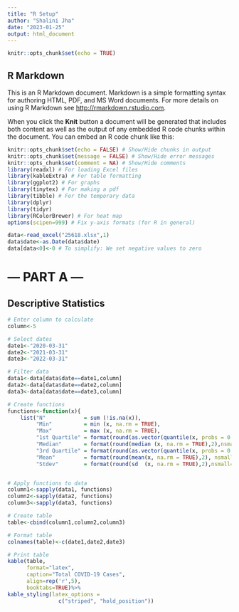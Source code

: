 ```yaml
---
title: "R Setup"
author: "Shalini Jha"
date: "2023-01-25"
output: html_document
---
```


```r
knitr::opts_chunk$set(echo = TRUE)
```

## R Markdown

This is an R Markdown document. Markdown is a simple formatting syntax for authoring HTML, PDF, and MS Word documents. For more details on using R Markdown see <http://rmarkdown.rstudio.com>.

When you click the **Knit** button a document will be generated that includes both content as well as the output of any embedded R code chunks within the document. You can embed an R code chunk like this:


```r
knitr::opts_chunk$set(echo = FALSE) # Show/Hide chunks in output
knitr::opts_chunk$set(message = FALSE) # Show/Hide error messages
knitr::opts_chunk$set(comment = NA) # Show/Hide comments
library(readxl) # For loading Excel files
library(kableExtra) # For table formatting
library(ggplot2) # For graphs
library(tinytex) # For making a pdf
library(tibble) # For the temporary data
library(dplyr)
library(tidyr)
library(RColorBrewer) # For heat map
options(scipen=999) # Fix y-axis formats (for R in general)
```

```r
data<-read_excel("25618.xlsx",1)
data$date<-as.Date(data$date)
data[data<0]<-0 # To simplify: We set negative values to zero
```

# --- PART A ---

## Descriptive Statistics

```r

# Enter column to calculate
column<-5

# Select dates
date1<-"2020-03-31"
date2<-"2021-03-31"
date3<-"2022-03-31"

# Filter data
data1<-data[data$date==date1,column]
data2<-data[data$date==date2,column]
data3<-data[data$date==date3,column]

# Create functions
functions<-function(x){
    list("N"            = sum (!is.na(x)),
         "Min"          = min (x, na.rm = TRUE),
         "Max"          = max (x, na.rm = TRUE),
         "1st Quartile" = format(round(as.vector(quantile(x, probs = 0.25, na.rm = TRUE)),2), nsmall=2),
         "Median"       = format(round(median (x, na.rm = TRUE),2),nsmall=2),         
         "3rd Quartile" = format(round(as.vector(quantile(x, probs = 0.75, na.rm = TRUE)),2), nsmall=2),
         "Mean"         = format(round(mean(x, na.rm = TRUE),2), nsmall=2),
         "Stdev"        = format(round(sd  (x, na.rm = TRUE),2),nsmall=2))}


# Apply functions to data
column1<-sapply(data1, functions)
column2<-sapply(data2, functions)
column3<-sapply(data3, functions)

# Create table
table<-cbind(column1,column2,column3)

# Format table
colnames(table)<-c(date1,date2,date3)

# Print table
kable(table,
      format="latex",
      caption="Total COVID-19 Cases",
      align=rep('r',5),
      booktabs=TRUE)%>%
kable_styling(latex_options = 
                c("striped", "hold_position"))

```
